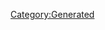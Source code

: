 {{Database/Costume/CostumeInfo
 |ID=35
 |DivaId=2
 |PrismCostumeId=15
 |Enabled=2
 |SkillId=4
 |EODICFLJAKO=False
 |AGBPBDODKBK=1
 |HMCOGDICFNB=1
 |LevelMax=4
 |HGBJODBCJDA=4
 |EGLDFPILJLG=0
 |GLEEPAFMPLO=True
 |IIELLEPEEFH=2980
}}
[[Category:Generated]]
